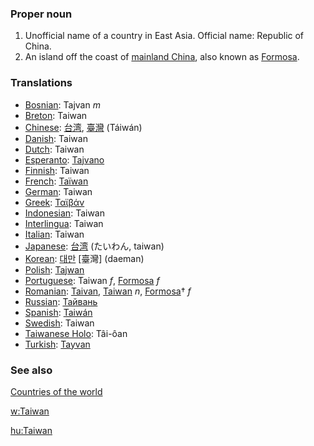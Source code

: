 ===Proper noun===
# Unofficial name of a country in East Asia. Official name: Republic of China.
# An island off the coast of [[mainland China]], also known as [[Formosa]].

===Translations===
*[[Bosnian]]: Tajvan ''m''
*[[Breton]]: Taiwan
*[[Chinese]]: [[台湾]], [[臺灣]] (Táiwán)
*[[Danish]]: Taiwan
*[[Dutch]]: Taiwan
*[[Esperanto]]: [[Tajvano]]
*[[Finnish]]: Taiwan
*[[French]]: [[Taïwan]]
*[[German]]: Taiwan
*[[Greek]]: [[Ταϊβάν]]
*[[Indonesian]]: Taiwan
*[[Interlingua]]: Taiwan
*[[Italian]]: Taiwan
*[[Japanese]]: [[台湾]] (たいわん, taiwan) 
*[[Korean]]: [[대만]] [臺灣] (daeman)
*[[Polish]]: [[Tajwan]]
*[[Portuguese]]: Taiwan ''f'', [[Formosa]] ''f''
*[[Romanian]]: [[Taivan]], [[Taiwan]] ''n'', [[Formosa]]† ''f''
*[[Russian]]: [[Тайвань]]
*[[Spanish]]: [[Taiwán]]
*[[Swedish]]: Taiwan
*[[Taiwanese Holo]]: Tâi-ôan
*[[Turkish]]: [[Tayvan]]

===See also===
[[Countries of the world]]

[[w:Taiwan]]

[[hu:Taiwan]]